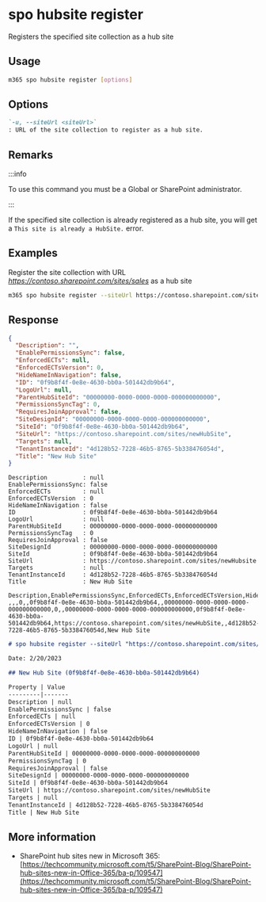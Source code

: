 
# spo hubsite register

Registers the specified site collection as a hub site

## Usage

```sh
m365 spo hubsite register [options]
```

## Options

```md definition-list
`-u, --siteUrl <siteUrl>`
: URL of the site collection to register as a hub site.
```

<Global />

## Remarks

:::info

To use this command you must be a Global or SharePoint administrator.

:::

If the specified site collection is already registered as a hub site, you will get a `This site is already a HubSite.` error.

## Examples

Register the site collection with URL _https://contoso.sharepoint.com/sites/sales_ as a hub site

```sh
m365 spo hubsite register --siteUrl https://contoso.sharepoint.com/sites/sales
```

## Response

<Tabs>
  <TabItem value="JSON">

  ```json
  {
    "Description": "",
    "EnablePermissionsSync": false,
    "EnforcedECTs": null,
    "EnforcedECTsVersion": 0,
    "HideNameInNavigation": false,
    "ID": "0f9b8f4f-0e8e-4630-bb0a-501442db9b64",
    "LogoUrl": null,
    "ParentHubSiteId": "00000000-0000-0000-0000-000000000000",
    "PermissionsSyncTag": 0,
    "RequiresJoinApproval": false,
    "SiteDesignId": "00000000-0000-0000-0000-000000000000",
    "SiteId": "0f9b8f4f-0e8e-4630-bb0a-501442db9b64",
    "SiteUrl": "https://contoso.sharepoint.com/sites/newHubSite",
    "Targets": null,
    "TenantInstanceId": "4d128b52-7228-46b5-8765-5b338476054d",
    "Title": "New Hub Site"
  }
  ```

  </TabItem>
  <TabItem value="Text">

  ```text
  Description          : null
  EnablePermissionsSync: false
  EnforcedECTs         : null
  EnforcedECTsVersion  : 0
  HideNameInNavigation : false
  ID                   : 0f9b8f4f-0e8e-4630-bb0a-501442db9b64
  LogoUrl              : null
  ParentHubSiteId      : 00000000-0000-0000-0000-000000000000
  PermissionsSyncTag   : 0
  RequiresJoinApproval : false
  SiteDesignId         : 00000000-0000-0000-0000-000000000000
  SiteId               : 0f9b8f4f-0e8e-4630-bb0a-501442db9b64
  SiteUrl              : https://contoso.sharepoint.com/sites/newHubsite
  Targets              : null
  TenantInstanceId     : 4d128b52-7228-46b5-8765-5b338476054d
  Title                : New Hub Site
  ```

  </TabItem>
  <TabItem value="CSV">

  ```csv
  Description,EnablePermissionsSync,EnforcedECTs,EnforcedECTsVersion,HideNameInNavigation,ID,LogoUrl,ParentHubSiteId,PermissionsSyncTag,RequiresJoinApproval,SiteDesignId,SiteId,SiteUrl,Targets,TenantInstanceId,Title
  ,,,0,,0f9b8f4f-0e8e-4630-bb0a-501442db9b64,,00000000-0000-0000-0000-000000000000,0,,00000000-0000-0000-0000-000000000000,0f9b8f4f-0e8e-4630-bb0a-501442db9b64,https://contoso.sharepoint.com/sites/newHubSite,,4d128b52-7228-46b5-8765-5b338476054d,New Hub Site
  ```

  </TabItem>
  <TabItem value="Markdown">

  ```md
  # spo hubsite register --siteUrl "https://contoso.sharepoint.com/sites/newHubSite"

  Date: 2/20/2023

  ## New Hub Site (0f9b8f4f-0e8e-4630-bb0a-501442db9b64)

  Property | Value
  ---------|-------
  Description | null
  EnablePermissionsSync | false
  EnforcedECTs | null
  EnforcedECTsVersion | 0
  HideNameInNavigation | false
  ID | 0f9b8f4f-0e8e-4630-bb0a-501442db9b64
  LogoUrl | null
  ParentHubSiteId | 00000000-0000-0000-0000-000000000000
  PermissionsSyncTag | 0
  RequiresJoinApproval | false
  SiteDesignId | 00000000-0000-0000-0000-000000000000
  SiteId | 0f9b8f4f-0e8e-4630-bb0a-501442db9b64
  SiteUrl | https://contoso.sharepoint.com/sites/newHubSite
  Targets | null
  TenantInstanceId | 4d128b52-7228-46b5-8765-5b338476054d
  Title | New Hub Site
  ```

  </TabItem>
</Tabs>

## More information

- SharePoint hub sites new in Microsoft 365: [https://techcommunity.microsoft.com/t5/SharePoint-Blog/SharePoint-hub-sites-new-in-Office-365/ba-p/109547](https://techcommunity.microsoft.com/t5/SharePoint-Blog/SharePoint-hub-sites-new-in-Office-365/ba-p/109547)
